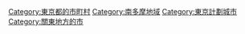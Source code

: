 {{Commonscat|Tama, Tokyo}}
{{Catmore}}

{{DEFAULTSORT:Tama-shi}}
[[Category:東京都的市町村|Category:東京都的市町村]]
[[Category:南多摩地域|Category:南多摩地域]]
[[Category:東京計劃城市|Category:東京計劃城市]]
[[Category:關東地方的市|Category:關東地方的市]]